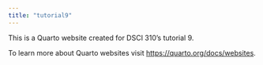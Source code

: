 ```yaml
---
title: "tutorial9"
---
```


This is a Quarto website created for DSCI 310's tutorial 9. 

To learn more about Quarto websites visit <https://quarto.org/docs/websites>.

